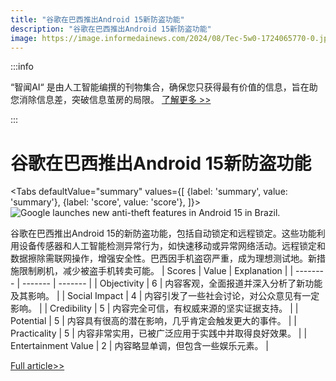 ```yaml
---
title: "谷歌在巴西推出Android 15新防盗功能"
description: "谷歌在巴西推出Android 15新防盗功能"
image: https://image.informedainews.com/2024/08/Tec-5w0-1724065770-0.jpg
---
```



:::info

“智闻AI“ 是由人工智能编撰的刊物集合，确保您只获得最有价值的信息，旨在助您消除信息差，突破信息茧房的局限。  [了解更多 >>](/)

:::

# 谷歌在巴西推出Android 15新防盗功能


<Tabs
	defaultValue="summary"
	values={[
	{label: 'summary', value: 'summary'},
	{label: 'score', value: 'score'},
]}>
<TabItem value="summary">
<img
  src="https://image.informedainews.com/2024/08/Tec-5w0-1724065770-0.jpg"
  alt="Google launches new anti-theft features in Android 15 in Brazil."
/>



谷歌在巴西推出Android 15的新防盗功能，包括自动锁定和远程锁定。这些功能利用设备传感器和人工智能检测异常行为，如快速移动或异常网络活动。远程锁定和数据擦除需联网操作，增强安全性。巴西因手机盗窃严重，成为理想测试地。新措施限制刷机，减少被盗手机转卖可能。
</TabItem>
<TabItem value="score">
	| Scores     | Value   | Explanation |
	| -------- | ------- | ------- |
	| Objectivity  | 6    | 内容客观，全面报道并深入分析了新功能及其影响。    |
	| Social Impact | 4     | 内容引发了一些社会讨论，对公众意见有一定影响。    |
	| Credibility    | 5    | 内容完全可信，有权威来源的坚实证据支持。    |
	| Potential    | 5    | 内容具有很高的潜在影响，几乎肯定会触发更大的事件。    |
	| Practicality    | 5    | 内容非常实用，已被广泛应用于实践中并取得良好效果。    |
	| Entertainment Value    | 2    | 内容略显单调，但包含一些娱乐元素。    |
</TabItem>
</Tabs>

[Full article>>](https://www.cnbeta.com.tw/articles/tech/1442710.htm)
